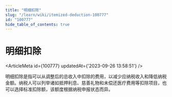 ```yaml
---
title: "明细扣除"
slug: "/learn/wiki/itemized-deduction-100777"
id: "100777"
hide_table_of_contents: true
---
```



# 明细扣除

<ArticleMeta id={100777} updatedAt={'2023-09-26 13:58:51'} />
<div className='border-solid border-b border-t-0 my-4 border-[var(--ifm-color-gray-300)]' />

明细扣除是指可以从调整后的总收入中扣除的费用，以减少应纳税收入和降低纳税金额。纳税人可以列举诸如抵押利息、慈善礼物和未偿还医疗费用等扣除项目，也可以选择标准扣除额，该额度根据纳税申报状态而异。
